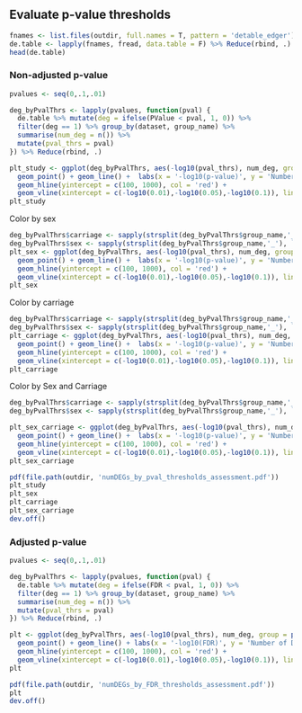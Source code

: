 ## Evaluate p-value thresholds
```r
fnames <- list.files(outdir, full.names = T, pattern = 'detable_edger')
de.table <- lapply(fnames, fread, data.table = F) %>% Reduce(rbind, .)
head(de.table)
```

### Non-adjusted p-value
```r
pvalues <- seq(0,.1,.01)

deg_byPvalThrs <- lapply(pvalues, function(pval) {
  de.table %>% mutate(deg = ifelse(PValue < pval, 1, 0)) %>% 
  filter(deg == 1) %>% group_by(dataset, group_name) %>%
  summarise(num_deg = n()) %>% 
  mutate(pval_thrs = pval)
}) %>% Reduce(rbind, .)
```

```r
plt_study <- ggplot(deg_byPvalThrs, aes(-log10(pval_thrs), num_deg, group = paste0(dataset, group_name), col = dataset)) +
  geom_point() + geom_line() +  labs(x = '-log10(p-value)', y = 'Number of DEGs') + theme_minimal() +
  geom_hline(yintercept = c(100, 1000), col = 'red') +
  geom_vline(xintercept = c(-log10(0.01),-log10(0.05),-log10(0.1)), linetype ='dashed')
plt_study
```
Color by sex
```r
deg_byPvalThrs$carriage <- sapply(strsplit(deg_byPvalThrs$group_name,'_'), `[[`,2)
deg_byPvalThrs$sex <- sapply(strsplit(deg_byPvalThrs$group_name,'_'), `[[`,3)
plt_sex <- ggplot(deg_byPvalThrs, aes(-log10(pval_thrs), num_deg, group = paste0(dataset, group_name), col = sex)) + 
  geom_point() + geom_line() +  labs(x = '-log10(p-value)', y = 'Number of DEGs', col = 'Sex') + theme_minimal() +
  geom_hline(yintercept = c(100, 1000), col = 'red') +
  geom_vline(xintercept = c(-log10(0.01),-log10(0.05),-log10(0.1)), linetype ='dashed')
plt_sex
```
Color by carriage
```r
deg_byPvalThrs$carriage <- sapply(strsplit(deg_byPvalThrs$group_name,'_'), `[[`,2)
deg_byPvalThrs$sex <- sapply(strsplit(deg_byPvalThrs$group_name,'_'), `[[`,3)
plt_carriage <- ggplot(deg_byPvalThrs, aes(-log10(pval_thrs), num_deg, group = paste0(dataset, group_name), col = carriage)) + 
  geom_point() + geom_line() +  labs(x = '-log10(p-value)', y = 'Number of DEGs', col = 'Carriage') + theme_minimal() +
  geom_hline(yintercept = c(100, 1000), col = 'red') +
  geom_vline(xintercept = c(-log10(0.01),-log10(0.05),-log10(0.1)), linetype ='dashed')
plt_carriage
```

Color by Sex and Carriage
```r
deg_byPvalThrs$carriage <- sapply(strsplit(deg_byPvalThrs$group_name,'_'), `[[`,2)
deg_byPvalThrs$sex <- sapply(strsplit(deg_byPvalThrs$group_name,'_'), `[[`,3)

plt_sex_carriage <- ggplot(deg_byPvalThrs, aes(-log10(pval_thrs), num_deg, group = paste0(dataset, group_name), col = paste0(carriage, '_',sex))) + 
  geom_point() + geom_line() +  labs(x = '-log10(p-value)', y = 'Number of DEGs', col = 'Carriage + Sex') + theme_minimal() +
  geom_hline(yintercept = c(100, 1000), col = 'red') +
  geom_vline(xintercept = c(-log10(0.01),-log10(0.05),-log10(0.1)), linetype ='dashed')
plt_sex_carriage

```

```r
pdf(file.path(outdir, 'numDEGs_by_pval_thresholds_assessment.pdf'))
plt_study
plt_sex
plt_carriage
plt_sex_carriage
dev.off()
```


### Adjusted p-value
```r
pvalues <- seq(0,.1,.01)

deg_byPvalThrs <- lapply(pvalues, function(pval) {
  de.table %>% mutate(deg = ifelse(FDR < pval, 1, 0)) %>% 
  filter(deg == 1) %>% group_by(dataset, group_name) %>%
  summarise(num_deg = n()) %>% 
  mutate(pval_thrs = pval)
}) %>% Reduce(rbind, .)
```

```r
plt <- ggplot(deg_byPvalThrs, aes(-log10(pval_thrs), num_deg, group = paste0(dataset, group_name), col = dataset)) + 
  geom_point() + geom_line() + labs(x = '-log10(FDR)', y = 'Number of DEGs') + theme_minimal() + 
  geom_hline(yintercept = c(100, 1000), col = 'red') +
  geom_vline(xintercept = c(-log10(0.01),-log10(0.05),-log10(0.1)), linetype ='dashed')
plt
```
```r
pdf(file.path(outdir, 'numDEGs_by_FDR_thresholds_assessment.pdf'))
plt
dev.off()
```





